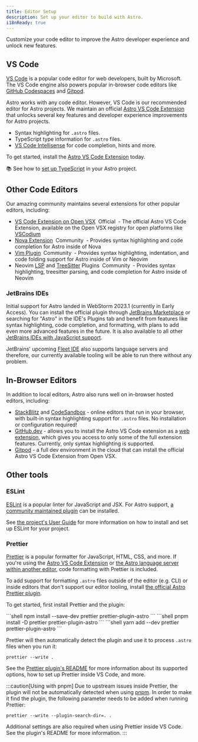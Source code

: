 ```yaml
---
title: Editor Setup
description: Set up your editor to build with Astro.
i18nReady: true
---
```


Customize your code editor to improve the Astro developer experience and unlock new features.

## VS Code

[VS Code](https://code.visualstudio.com/) is a popular code editor for web developers, built by Microsoft. The VS Code engine also powers popular in-browser code editors like [GitHub Codespaces](https://github.com/features/codespaces) and [Gitpod](https://gitpod.io/).

Astro works with any code editor. However, VS Code is our recommended editor for Astro projects. We maintain an official [Astro VS Code Extension](https://marketplace.visualstudio.com/items?itemName=astro-build.astro-vscode) that unlocks several key features and developer experience improvements for Astro projects.

- Syntax highlighting for `.astro` files.
- TypeScript type information for `.astro` files.
- [VS Code Intellisense](https://code.visualstudio.com/docs/editor/intellisense) for code completion, hints and more.

To get started, install the [Astro VS Code Extension](https://marketplace.visualstudio.com/items?itemName=astro-build.astro-vscode) today.

📚 See how to [set up TypeScript](/en/guides/typescript/) in your Astro project.

## Other Code Editors

Our amazing community maintains several extensions for other popular editors, including:

- [VS Code Extension on Open VSX](https://open-vsx.org/extension/astro-build/astro-vscode) <span style="margin: 0.25em;"><Badge variant="accent">Official</Badge></span> - The official Astro VS Code Extension, available on the Open VSX registry for open platforms like [VSCodium](https://vscodium.com/)
- [Nova Extension](https://extensions.panic.com/extensions/sciencefidelity/sciencefidelity.astro/) <span style="margin: 0.25em;"><Badge variant="neutral">Community</Badge></span> - Provides syntax highlighting and code completion for Astro inside of Nova
- [Vim Plugin](https://github.com/wuelnerdotexe/vim-astro) <span style="margin: 0.25em;"><Badge variant="neutral">Community</Badge></span> - Provides syntax highlighting, indentation, and code folding support for Astro inside of Vim or Neovim
- Neovim [LSP](https://github.com/neovim/nvim-lspconfig/blob/master/doc/server_configurations.md#astro) and [TreeSitter](https://github.com/virchau13/tree-sitter-astro) Plugins <span style="margin: 0.25em;"><Badge variant="neutral">Community</Badge></span> - Provides syntax highlighting, treesitter parsing, and code completion for Astro inside of Neovim

### JetBrains IDEs

Initial support for Astro landed in WebStorm 2023.1 (currently in Early Access). You can install the official plugin through [JetBrains Marketplace](https://plugins.jetbrains.com/plugin/20959-astro) or searching for "Astro" in the IDE's Plugins tab and benefit from features like syntax highlighting, code completion, and formatting, with plans to add even more advanced features in the future. It is also available to all other [JetBrains IDEs with JavaScript support](https://www.jetbrains.com/products/#lang=js&type=ide).

JetBrains' upcoming [Fleet IDE](https://www.jetbrains.com/fleet/) also supports language servers and therefore, our currently available tooling will be able to run there without any problem.

## In-Browser Editors

In addition to local editors, Astro also runs well on in-browser hosted editors, including:

- [StackBlitz](https://stackblitz.com/) and [CodeSandbox](https://codesandbox.io/) - online editors that run in your browser, with built-in syntax highlighting support for `.astro` files. No installation or configuration required!
- [GitHub.dev](https://github.dev/) - allows you to install the Astro VS Code extension as a [web extension](https://code.visualstudio.com/api/extension-guides/web-extensions), which gives you access to only some of the full extension features. Currently, only syntax highlighting is supported.
- [Gitpod](https://gitpod.io/) - a full dev environment in the cloud that can install the official Astro VS Code Extension from Open VSX.

## Other tools

### ESLint

[ESLint](https://eslint.org/) is a popular linter for JavaScript and JSX. For Astro support, [a community maintained plugin](https://github.com/ota-meshi/eslint-plugin-astro) can be installed.

See [the project's User Guide](https://ota-meshi.github.io/eslint-plugin-astro/user-guide/) for more information on how to install and set up ESLint for your project.

### Prettier

[Prettier](https://prettier.io/) is a popular formatter for JavaScript, HTML, CSS, and more. If you're using the [Astro VS Code Extension](https://marketplace.visualstudio.com/items?itemName=astro-build.astro-vscode) or [the Astro language server within another editor](#other-code-editors), code formatting with Prettier is included.

To add support for formatting `.astro` files outside of the editor (e.g. CLI) or inside editors that don't support our editor tooling, install [the official Astro Prettier plugin](https://github.com/withastro/prettier-plugin-astro).

To get started, first install Prettier and the plugin:

  <Fragment slot="npm">
  ```shell
  npm install --save-dev prettier prettier-plugin-astro
  ```
  </Fragment>
  <Fragment slot="pnpm">
  ```shell
  pnpm install -D prettier prettier-plugin-astro
  ```
  </Fragment>
  <Fragment slot="yarn">
  ```shell
  yarn add --dev prettier prettier-plugin-astro
  ```
  </Fragment>

Prettier will then automatically detect the plugin and use it to process `.astro` files when you run it:

```shell
prettier --write .
```

See the [Prettier plugin's README](https://github.com/withastro/prettier-plugin-astro/blob/main/README.md) for more information about its supported options, how to set up Prettier inside VS Code, and more.

:::caution[Using with pnpm]
Due to upstream issues inside Prettier, the plugin will not be automatically detected when using [pnpm](https://pnpm.io/). In order to make it find the plugin, the following parameter needs to be added when running Prettier:

```shell
prettier --write --plugin-search-dir=. .
```

Additional settings are also required when using Prettier inside VS Code. See the plugin's README for more information.
:::

